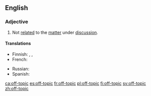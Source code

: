 {{also|offtopic}}
==English==

===Adjective===
{{en-adj|head=[[off]]-[[topic]]}}

# Not [[related]] to the [[matter]] under [[discussion]].

====Translations====
{{trans-top|not related to the matter being discussed}}
* Finnish: {{t|fi|asiaan kuulumaton}}, {{t|fi|epäasiallinen}}, {{t+|fi|asiaton}}
* French: {{t+|fr|hors-sujet|m}}
{{trans-mid}}
* Russian: {{t|ru|не по те́ме}}
* Spanish: {{t|es|fuera de tema}}
{{trans-bottom}}

[[ca:off-topic]]
[[es:off-topic]]
[[fr:off-topic]]
[[pl:off-topic]]
[[fi:off-topic]]
[[sv:off-topic]]
[[zh:off-topic]]